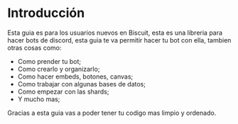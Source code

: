 # Introducción

Esta guia es para los usuarios nuevos en Biscuit, esta es una libreria para hacer bots de discord, esta guia te va permitir hacer tu bot con ella, tambien otras cosas como:

- Como prender tu bot;
- Como crearlo y organizarlo;
- Como hacer embeds, botones, canvas;
- Como trabajar con algunas bases de datos;
- Como empezar con las shards;
- Y mucho mas;

Gracias a esta guia vas a poder tener tu codigo mas limpio y ordenado.